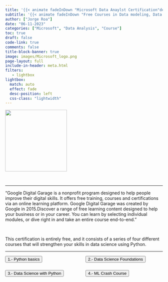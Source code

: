 ```yaml
---
title: '{{< animate fadeInDown "Microsoft Data Anaylst Certification"delay=.6s >}}'
subtitle: '{{< animate fadeInDown "Free Courses in Data modeling, Data visualization and others."delay=.6s >}}'
author: ["Jorge Roa"]
date: "06-11-2023"
categories: ["Microsoft", "Data Analysis", "Course"]
toc: true
draft: false
code-link: true
comments: false
title-block-banner: true
image: images/Microsoft_logo.png
page-layout: full
include-in-header: meta.html
filters:
   - lightbox
lightbox: 
  match: auto
  effect: fade
  desc-position: left
  css-class: "lightwidth"
---
```


![](images/Microsoft_logo.png){width="197" fig-align="center"}



</br>

<hr class="sep-2" />

"Google Digital Garage is a nonprofit program designed to help people improve their digital skills. It offers free training, courses and certifications via an online learning platform. Google Digital Garage was created by Google in 2015.Discover a range of free learning content designed to help your business or in your career. You can learn by selecting individual modules, or dive right in and take an entire course end-to-end."

</br>

This certification is entirely free, and it consists of a series of four different courses that will strengthen your skills in data science using Python.

<hr class="sep-2" />


```{=HTML}
<style>

.grid-container {
  display: grid;
  grid-template-columns: repeat(auto-fit, minmax(200px, 1fr));
  grid-gap: 10px;
  justify-content: center;
  align-items: center;
}

@media only screen and (max-width: 767px) {
  .container {
    display: flex;
    justify-content: center;
    align-items: center;
  }
}

@media only screen and (min-width: 768px) {
  .container {
    display: block;
  }
}

</style>

<div class="container">
  <div class="grid-container">
    <div>
      <form action="https://learndigital.withgoogle.com/digitalunlocked/course/learn-python-basics-for-data-analysis">
        <button class="btn-hover color-9" target="_blank"> 1.- Python basics
        </button>
      </form>
    </div>
    
    <div>
      <form action="https://learndigital.withgoogle.com/digitalunlocked/course/data-science-foundations">
        <button class="btn-hover color-9" target="_blank"> 2.- Data Science Foundations
        </button>
      </form>
    </div>
    
    <div>
      <form action="https://learndigital.withgoogle.com/digitalunlocked/course/data-science-with-python">
        <button class="btn-hover color-9" target="_blank"> 3.- Data Science with Python
        </button>
      </form>
    </div>
    
    <div>
      <form action="https://learndigital.withgoogle.com/digitalunlocked/course/machine-learning-crash-course">
        <button class="btn-hover color-9" target="_blank"> 4.- ML Crash Course
        </button>
      </form>
    </div>
  </div>
</div>



```
	
	
